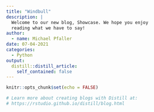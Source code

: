 ```yaml
---
title: "Windbull"
description: |
  Welcome to our new blog, Showcase. We hope you enjoy 
  reading what we have to say!
author:
  - name: Michael Pfaller
date: 07-04-2021
categories:
  - Python
output:
  distill::distill_article:
    self_contained: false
---
```


```r
knitr::opts_chunk$set(echo = FALSE)

# Learn more about creating blogs with Distill at:
# https://rstudio.github.io/distill/blog.html

```



